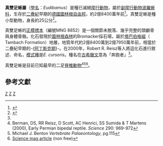 {{Automatic taxobox
| taxon = Eudibamus
| authority = Berman ''et al.'', 2000
| fossil_range = {{fossil_range|284|279.5}}[[二疊紀|二疊紀]]早期
| image = Eudibamus BW.jpg
| image_caption = 真雙足蜥的重建圖
| type_species = '''真雙足蜥<br>''Eudibamus cursoris'''''
| type_species_authority = Berman ''et al.'', 2000 
}}

'''真雙足蜥屬'''（[[學名|學名]]：''Eudibamus''）是種已滅絕[[爬行動物|爬行動物]]，屬於[[副爬行動物|副爬行動物]][[波羅蜥科|波羅蜥科]]，生存於[[二疊紀|二疊紀]]早期的[[德國|德國]][[圖林根自由邦|圖林根自由邦]]，約2億8400萬年前<ref name=Eudibamus>{{cite journal |author=David S. Berman, Robert R. Reisz, Diane Scott, Amy C. Henrici, Stuart S. Sumida and Thomas Martens |year=2000 |title=Early Permian Bipedal Reptile |url=http://www.sciencemag.org/content/290/5493/969 |journal=Science |volume=290 |issue=5493 |pages=969–972 |doi=10.1126/science.290.5493.969 |pmid=11062126}}</ref>。真雙足蜥是種小型動物，身長約25公分<ref>{{Cite web |url=http://palaeos.com/vertebrates/anapsida/bolosauridae.html |title=存档副本 |access-date=2012-06-26 |archive-date=2020-02-20 |archive-url=https://web.archive.org/web/20200220151047/http://palaeos.com/vertebrates/anapsida/bolosauridae.html |dead-url=no }}</ref>。

真雙足蜥的[[正模標本|正模標本]]（編號MNG 8852）是一個關節未脫落、幾乎完整的頭顱骨與身體骨骼。化石發現於[[圖林根森林|圖林根森林]]的Bromacker採石場，屬於[[塔巴伯格組|塔巴伯格組]]（ Tambach Formation）地層，地質年代約2億8400萬到2億7950萬年前，相當於二疊紀早期的-{[[阿丁斯克期|阿丁斯克期]]}-。在2000年，Robert R. Reisz等人將這化石進行敘述、命名，[[模式種|模式種]]是''E. cursoris''。種名在[[古希臘文|古希臘文]]意為「奔跑者」<ref name=Eudibamus/>。

真雙足蜥是目前已知最早的二足[[脊椎動物|脊椎動物]]<ref>Berman, DS, RR Reisz, D Scott, AC Henrici, SS Sumida & T Martens (2000), Early Permian bipedal reptile. ''Science'' 290: 969-972</ref><ref>Michael J. Benton ''Vertebrate Palaeontology'', pg.115</ref><ref>[http://www.sciencemag.org/cgi/content/full/290/5493/917a?ck=nck Science mag article] (non free)</ref>。

==參考文獻==
{{Reflist}}
{{副爬行動物|Parareptilia}}
{{Taxonbar|from=Q1013728}}

[[Category:無孔亞綱|Z]]
[[Category:二疊紀爬行動物|Z]]
[[Category:2000年描述的分类群|Z]]


{{paleo-reptile-stub}}